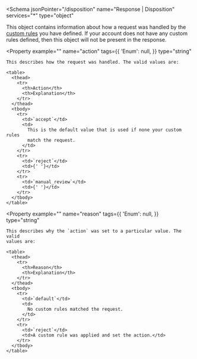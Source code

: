 <Schema
  jsonPointer="/disposition"
  name="Response | Disposition"
  services="*"
  type="object"
>
  This object contains information about how a request was handled by the
  [custom rules](https://www.maxmind.com/en/solutions/minfraud-services/custom-rules)
  you have defined. If your account does not have any custom rules defined, then
  this object will not be present in the response.

  <Property
    example=""
    name="action"
    tags={{
      'Enum': null,
    }}
    type="string"
  >
    This describes how the request was handled. The valid values are:

    <table>
      <thead>
        <tr>
          <th>Action</th>
          <th>Explanation</th>
        </tr>
      </thead>
      <tbody>
        <tr>
          <td>`accept`</td>
          <td>
            This is the default value that is used if none your custom rules
            match the request.
          </td>
        </tr>
        <tr>
          <td>`reject`</td>
          <td>{' '}</td>
        </tr>
        <tr>
          <td>`manual_review`</td>
          <td>{' '}</td>
        </tr>
      </tbody>
    </table>
  </Property>

  <Property
    example=""
    name="reason"
    tags={{
      'Enum': null,
    }}
    type="string"
  >
    This describes why the `action` was set to a particular value. The valid
    values are:

    <table>
      <thead>
        <tr>
          <th>Reason</th>
          <th>Explanation</th>
        </tr>
      </thead>
      <tbody>
        <tr>
          <td>`default`</td>
          <td>
            No custom rules matched the request.
          </td>
        </tr>
        <tr>
          <td>`reject`</td>
          <td>A custom rule was applied and set the action.</td>
        </tr>
      </tbody>
    </table>
  </Property>
</Schema>
